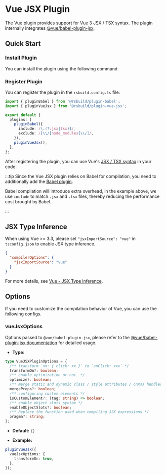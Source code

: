 # Vue JSX Plugin

The Vue plugin provides support for Vue 3 JSX / TSX syntax. The plugin internally integrates [@vue/babel-plugin-jsx](https://github.com/vuejs/babel-plugin-jsx).

## Quick Start

### Install Plugin

You can install the plugin using the following command:


<PackageManagerTabs command="add @rsbuild/plugin-babel @rsbuild/plugin-vue-jsx -D" />

### Register Plugin

You can register the plugin in the `rsbuild.config.ts` file:

```ts title="rsbuild.config.ts"
import { pluginBabel } from '@rsbuild/plugin-babel';
import { pluginVueJsx } from '@rsbuild/plugin-vue-jsx';

export default {
  plugins: [
    pluginBabel({
      include: /\.(?:jsx|tsx)$/,
      exclude: /[\\/]node_modules[\\/]/,
    }),
    pluginVueJsx(),
  ],
};
```

After registering the plugin, you can use Vue's [JSX / TSX syntax](https://github.com/vuejs/babel-plugin-jsx) in your code.

:::tip
Since the Vue JSX plugin relies on Babel for compilation, you need to additionally add the [Babel plugin](/plugins/list/plugin-babel).

Babel compilation will introduce extra overhead, in the example above, we use `include` to match `.jsx` and `.tsx` files, thereby reducing the performance cost brought by Babel.

:::

## JSX Type Inference

When using Vue >= 3.3, please set `"jsxImportSource": "vue"` in `tsconfig.json` to enable JSX type inference.

```json title="tsconfig.json"
{
  "compilerOptions": {
    "jsxImportSource": "vue"
  }
}
```

For more details, see [Vue - JSX Type Inference](https://vuejs.org/guide/extras/render-function.html#jsx-type-inference).

## Options

If you need to customize the compilation behavior of Vue, you can use the following configs.

### vueJsxOptions

Options passed to `@vue/babel-plugin-jsx`, please refer to the [@vue/babel-plugin-jsx documentation](https://github.com/vuejs/babel-plugin-jsx) for detailed usage.

- **Type:**

```ts
type VueJSXPluginOptions = {
  /** transform `on: { click: xx }` to `onClick: xxx` */
  transformOn?: boolean;
  /** enable optimization or not. */
  optimize?: boolean;
  /** merge static and dynamic class / style attributes / onXXX handlers */
  mergeProps?: boolean;
  /** configuring custom elements */
  isCustomElement?: (tag: string) => boolean;
  /** enable object slots syntax */
  enableObjectSlots?: boolean;
  /** Replace the function used when compiling JSX expressions */
  pragma?: string;
};
```

- **Default:** `{}`

- **Example:**

```ts
pluginVueJsx({
  vueJsxOptions: {
    transformOn: true,
  },
});
```
